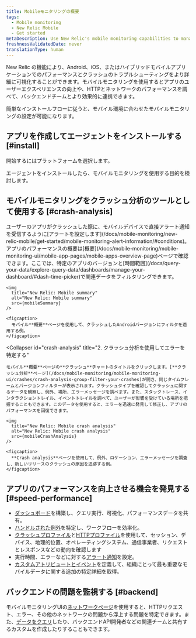 ```yaml
---
title: Mobileモニタリングの概要
tags:
  - Mobile monitoring
  - New Relic Mobile
  - Get started
metaDescription: Use New Relic's mobile monitoring capabilities to manage the performance of your iOS and Android apps and your customers' overall digital experience.
freshnessValidatedDate: never
translationType: human
---
```






New Relic <InlinePopover type="mobile"/>の機能により、Android、iOS、またはハイブリッドモバイルアプリケーションでのパフォーマンスとクラッシュのトラブルシューティングをより詳細に可視化することができます。モバイルモニタリングを使用するとアプリのユーザーエクスペリエンスの向上や、HTTPとネットワークのパフォーマンスを調べて、バックエンドチームとより効果的に連携できます。

簡単なインストールフローに従うと、モバイル環境に合わせたモバイルモニタリングの設定が可能になります。

## アプリを作成してエージェントをインストールする [#install]

開始するにはプラットフォームを選択します。

<DocTiles>
  <DocTile
    path="/docs/mobile-monitoring/new-relic-mobile-android/get-started/introduction-new-relic-mobile-android"
    title="Android"
  />

  <DocTile
    path="/docs/mobile-monitoring/new-relic-mobile-ios/get-started/introduction-new-relic-mobile-ios"
    title="iOS"
  />

  <DocTile
    path="/docs/mobile-monitoring/new-relic-mobile-ionic-capacitor/get-started/introduction-new-relic-ionic-capacitor"
    title="Capacitor"
  />

  <DocTile
    path="/docs/mobile-monitoring/new-relic-mobile-cordova-phonegap/get-started-with-cordova-monitoring"
    title="Cordova"
  />

  <DocTile
    path="/docs/mobile-monitoring/new-relic-mobile-maui-dotnet/monitor-your-net-maui-application"
    title=".NET MAUI"
  />

  <DocTile
    path="/docs/mobile-monitoring/new-relic-mobile-flutter/monitor-your-flutter-application"
    title="Flutter"
  />

  <DocTile
    path="/docs/mobile-monitoring/new-relic-monitoring-react-native/monitor-your-react-native-application"
    title="React Native"
  />

  <DocTile
    path="/docs/mobile-monitoring/new-relic-mobile-xamarin/monitor-your-xamarin-application"
    title="Xamarin"
  />
</DocTiles>

エージェントをインストールしたら、モバイルモニタリングを使用する目的を検討します。

## モバイルモニタリングをクラッシュ分析のツールとして使用する [#crash-analysis]

<CollapserGroup>
  <Collapser
    id="alert"
    title="1. クラッシュに関するアラート通知を受信する"
  >
    ユーザーのアプリがクラッシュした際に、モバイルデバイスで直接アラート通知を受信するように[アラートを設定します](/docs/mobile-monitoring/new-relic-mobile/get-started/mobile-monitoring-alert-information/#conditions)。アプリのパフォーマンスの概要は[概要](/docs/mobile-monitoring/mobile-monitoring-ui/mobile-app-pages/mobile-apps-overview-page)ページで確認できます。ここでは、特定のアプリのバージョンと[時間範囲](/docs/query-your-data/explore-query-data/dashboards/manage-your-dashboard/#dash-time-picker)で関連データをフィルタリングできます。

    <img
      title="New Relic: Mobile summary"
      alt="New Relic: Mobile summary"
      src={mobileSummary}
    />

    <figcaption>
      モバイル**概要**ページを使用して、クラッシュしたAndroidバージョンにフィルタを適用する例。
    </figcaption>
  </Collapser>

  <Collapser
    id="crash-analysis"
    title="2. クラッシュ分析を使用してエラーを特定する"
  >
    モバイル**概要**ページの**クラッシュ**チャートのタイトルをクリックします。[**クラッシュ分析**ページ](/docs/mobile-monitoring/mobile-monitoring-ui/crashes/crash-analysis-group-filter-your-crashes)が開き、同じタイムフレームとバージョンフィルターが表示されます。クラッシュタイプを確認してクラッシュに関するデータを観察し、例外、場所、エラーメッセージを調べます。また、スタックトレース、インタラクショントレイル、イベントトレイルを調べて、ユーザーが影響を受けている場所を把握することもできます。このデータを使用すると、エラーを迅速に発見して修正し、アプリのパフォーマンスを回復できます。

    <img
      title="New Relic: Mobile crash analysis"
      alt="New Relic: Mobile crash analysis"
      src={mobileCrashAnalysis}
    />

    <figcaption>
      **Crash analysis**ページを使用して、例外、ロケーション、エラーメッセージを調査し、新しいリリースのクラッシュの原因を追跡する例。
    </figcaption>
  </Collapser>
</CollapserGroup>

## アプリのパフォーマンスを向上させる機会を発見する [#speed-performance]

* [ダッシュボード](/docs/dashboards/new-relic-one-dashboards/get-started/introduction-new-relic-one-dashboards)を構築し、クエリ実行、可視化、パフォーマンスデータを共有。
* [ハンドルされた例外](/docs/mobile-monitoring/mobile-monitoring-ui/crashes/introduction-mobile-handled-exceptions)を特定し、ワークフローを効率化。
* [クラッシュプロファイル](/docs/mobile-monitoring/mobile-monitoring-ui/crashes/crash-analysis-group-filter-your-crashes/#profiles)と[HTTPプロファイル](/docs/mobile-monitoring/mobile-monitoring-ui/network-pages/http-errors-page/#error-profiles)を使用して、セッション、デバイス、地理的位置、オペレーティングシステム、通信事業者、リクエストとレスポンスなどの動向を確認します
* 実行時間、エラーなどに対する[アラート通知](/docs/mobile-monitoring/new-relic-mobile/getting-started/alert-information-new-relic-mobile)を設定。
* [カスタムアトリビュートとイベント](/docs/insights/insights-data-sources/custom-events/insert-custom-events-attributes-mobile-data)を定義して、組織にとって最も重要なモバイルデータに関する追加の特定詳細を取得。

## バックエンドの問題を監視する [#backend]

モバイルモニタリングUIの[ネットワークページ](/docs/mobile-monitoring/mobile-monitoring-ui/network-pages/analyze-network-requests-using-mobilerequest-event-data/)を使用すると、HTTPリクエスト、エラー、その他のネットワークの問題から浮上する問題を特定できます。また、[データをクエリ](/docs/nrql/nrql-examples/nrql-query-examples-mobile-monitoring/)したり、バックエンドAPI開発者などの関連チームと共有するカスタム<InlinePopover type="dashboards"/>を作成したりすることもできます。